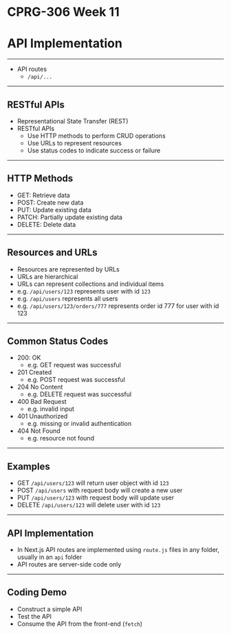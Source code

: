 # CPRG-306 Week 11

# API Implementation

---

- API routes
  - `/api/...`

---

## RESTful APIs

- Representational State Transfer (REST)
- RESTful APIs
  - Use HTTP methods to perform CRUD operations
  - Use URLs to represent resources
  - Use status codes to indicate success or failure

---

## HTTP Methods

- GET: Retrieve data
- POST: Create new data
- PUT: Update existing data
- PATCH: Partially update existing data
- DELETE: Delete data

---

## Resources and URLs

- Resources are represented by URLs
- URLs are hierarchical
- URLs can represent collections and individual items
- e.g. `/api/users/123` represents user with id `123`
- e.g. `/api/users` represents all users
- e.g. `/api/users/123/orders/777` represents order id 777 for user with id 123

---

## Common Status Codes

- 200: OK
  - e.g. GET request was successful
- 201 Created
  - e.g. POST request was successful
- 204 No Content
  - e.g. DELETE request was successful
- 400 Bad Request
  - e.g. invalid input
- 401 Unauthorized
  - e.g. missing or invalid authentication
- 404 Not Found
  - e.g. resource not found

---

## Examples

- GET `/api/users/123` will return user object with id `123`
- POST `/api/users` with request body will create a new user
- PUT `/api/users/123` with request body will update user
- DELETE `/api/users/123` will delete user with id `123`

---

## API Implementation

- In Next.js API routes are implemented using `route.js` files in any folder, usually in an `api` folder
- API routes are server-side code only

---

## Coding Demo

- Construct a simple API
- Test the API
- Consume the API from the front-end (`fetch`)
